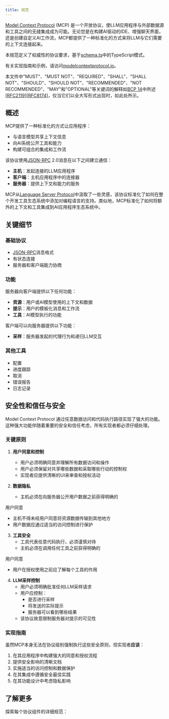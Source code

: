 ```yaml
---
title: 规范
---
```


[Model Context Protocol](https://modelcontextprotocol.io) (MCP) 是一个开放协议，使LLM应用程序与外部数据源和工具之间的无缝集成成为可能。无论您是在构建AI驱动的IDE、增强聊天界面，还是创建自定义AI工作流，MCP都提供了一种标准化的方式来将LLM与它们需要的上下文连接起来。

本规范定义了权威性的协议要求，基于[schema.ts](https://github.com/modelcontextprotocol/specification/blob/main/schema/2024-11-05/schema.ts)中的TypeScript模式。

有关实现指南和示例，请访问[modelcontextprotocol.io](https://modelcontextprotocol.io)。

本文件中"MUST"、"MUST NOT"、"REQUIRED"、"SHALL"、"SHALL NOT"、"SHOULD"、"SHOULD NOT"、"RECOMMENDED"、"NOT RECOMMENDED"、"MAY"和"OPTIONAL"等关键词的解释如[BCP 14](https://datatracker.ietf.org/doc/html/bcp14)中所述[[RFC2119](https://datatracker.ietf.org/doc/html/rfc2119)][[RFC8174](https://datatracker.ietf.org/doc/html/rfc8174)]，仅当它们以全大写形式出现时，如此处所示。

## 概述

MCP提供了一种标准化的方式让应用程序：

- 与语言模型共享上下文信息
- 向AI系统公开工具和能力
- 构建可组合的集成和工作流

该协议使用[JSON-RPC](https://www.jsonrpc.org/) 2.0消息在以下之间建立通信：

- **主机**：发起连接的LLM应用程序
- **客户端**：主机应用程序中的连接器
- **服务器**：提供上下文和能力的服务

MCP从[Language Server Protocol](https://microsoft.github.io/language-server-protocol/)中汲取了一些灵感，该协议标准化了如何在整个开发工具生态系统中添加对编程语言的支持。类似地，MCP标准化了如何将额外的上下文和工具集成到AI应用程序生态系统中。

## 关键细节

### 基础协议

- [JSON-RPC](https://www.jsonrpc.org/)消息格式
- 有状态连接
- 服务器和客户端能力协商

### 功能

服务器向客户端提供以下任何功能：

- **资源**：用户或AI模型使用的上下文和数据
- **提示**：用户的模板化消息和工作流
- **工具**：AI模型执行的功能

客户端可以向服务器提供以下功能：

- **采样**：服务器发起的代理行为和递归LLM交互

### 其他工具

- 配置
- 进度跟踪
- 取消
- 错误报告
- 日志记录

## 安全性和信任与安全

Model Context Protocol 通过任意数据访问和代码执行路径实现了强大的功能。这种强大功能伴随着重要的安全和信任考虑，所有实现者都必须仔细处理。

### 关键原则

1. **用户同意和控制**
   - 用户必须明确同意并理解所有数据访问和操作
   - 用户必须保留对共享哪些数据和采取哪些行动的控制权
   - 实现者应提供清晰的UI来审查和授权活动

2. **数据隐私**
   - 主机必须在向服务器公开用户数据之前获得明确的

用户同意
   - 主机不得未经用户同意将资源数据传输到其他地方
   - 用户数据应通过适当的访问控制进行保护

3. **工具安全**
   - 工具代表任意代码执行，必须谨慎对待
   - 主机必须在调用任何工具之前获得明确的

用户同意
   - 用户在授权使用之前应了解每个工具的作用

4. **LLM采样控制**
   - 用户必须明确批准任何LLM采样请求
   - 用户应控制：
     - 是否进行采样
     - 将发送的实际提示
     - 服务器可以看到哪些结果
   - 该协议故意限制服务器对提示的可见性

### 实现指南

虽然MCP本身无法在协议级别强制执行这些安全原则，但实现者**应该**：

1. 在其应用程序中构建强大的同意和授权流程
2. 提供安全影响的清晰文档
3. 实施适当的访问控制和数据保护
4. 在其集成中遵循安全最佳实践
5. 在其功能设计中考虑隐私影响

## 了解更多

探索每个协议组件的详细规范：

<CardGroup cols={5}>
  <Card
    title="架构"
    icon="sitemap"
    href="/specification/2024-11-05/architecture"
  />
  <Card
    title="基础协议"
    icon="code"
    href="/specification/2024-11-05/basic"
  />
  <Card
    title="服务器功能"
    icon="server"
    href="/specification/2024-11-05/server"
  />
  <Card
    title="客户端功能"
    icon="user"
    href="/specification/2024-11-05/client"
  />
  <Card title="贡献" icon="pencil" href="/development/contributing" />
</CardGroup>
